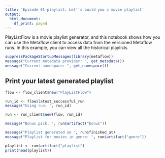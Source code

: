 ```yaml
---
title: 'Episode 01-playlist: Let''s build you a movie playlist'
output:
  html_document:
    df_print: paged
---
```


PlayListFlow is a movie playlist generator, and this notebook shows how you can use the Metaflow client to access data from the versioned Metaflow runs. In this example, you can view all the historical playlists.

```r
suppressPackageStartupMessages(library(metaflow))
message("Current metadata provider: ", get_metadata())
message("Current namespace: ", get_namespace())
```

## Print your latest generated playlist
```r
flow <- flow_client$new("PlayListFlow")

run_id <- flow$latest_successful_run
message("Using run: ", run_id)

run <- run_client$new(flow, run_id)

message("Bonus pick: ", run$artifact("bonus"))

message("Playlist generated on ", run$finished_at)
message("Playlist for movies in genre: ", run$artifact("genre"))

playlist <- run$artifact("playlist")
print(head(playlist))
```

